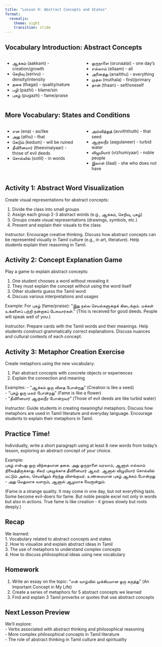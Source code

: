 ```yaml
---
title: "Lesson 9: Abstract Concepts and States"
format: 
  revealjs:
    theme: night
    transition: slide
---
```


## Vocabulary Introduction: Abstract Concepts

::: {.columns}
::: {.column width="50%"}
- ஆக்கம் (aakkam) - creation/growth  
- செறிவு (serivu) - density/intensity  
- தகை (thagai) - quality/nature  
- பழி (pazhi) - blame/sin  
- புகழ் (pugazh) - fame/praise  
:::
::: {.column width="50%"}
- ஒருநாளை (orunaalai) - one day's  
- எல்லாம் (ellaam) - all  
- அனைத்து (anaitthu) - everything  
- முதல (muthala) - first/primary  
- தான் (thaan) - self/oneself  
:::
:::

## More Vocabulary: States and Conditions

::: {.columns}
::: {.column width="50%"}
- என (ena) - as/like  
- அது (athu) - that  
- கெடும் (kedum) - will be ruined  
- தீவினையார் (theevinaiyaar) - those of evil deeds  
- சொல்லில் (sollil) - in words  
:::
::: {.column width="50%"}
- அவ்வித்துத் (avviththuth) - that seed  
- ஆகுலநீர (aagulaneer) - turbid water  
- விழுமியார் (vizhumiyaar) - noble people  
- இலாள் (ilaal) - she who does not have  
:::
:::

## Activity 1: Abstract Word Visualization

Create visual representations for abstract concepts:

1. Divide the class into small groups  
2. Assign each group 2-3 abstract words (e.g., ஆக்கம், செறிவு, புகழ்)  
3. Groups create visual representations (drawings, symbols, etc.)  
4. Present and explain their visuals to the class  

::: {.notes}
Instructor: Encourage creative thinking. Discuss how abstract concepts can be represented visually in Tamil culture (e.g., in art, literature). Help students explain their reasoning in Tamil.  
:::

## Activity 2: Concept Explanation Game

Play a game to explain abstract concepts:

1. One student chooses a word without revealing it  
2. They must explain the concept without using the word itself  
3. Other students guess the Tamil word  
4. Discuss various interpretations and usages  

Example: 
For புகழ் (fame/praise):
"இது நல்ல செயல்களுக்குக் கிடைக்கும். மக்கள் உங்களைப் பற்றி நன்றாகப் பேசுவார்கள்."
(This is received for good deeds. People will speak well of you.)

::: {.notes}
Instructor: Prepare cards with the Tamil words and their meanings. Help students construct grammatically correct explanations. Discuss nuances and cultural contexts of each concept.  
:::

## Activity 3: Metaphor Creation Exercise

Create metaphors using the new vocabulary:

1. Pair abstract concepts with concrete objects or experiences  
2. Explain the connection and meaning  

Examples:
- "ஆக்கம் ஒரு விதை போன்றது" (Creation is like a seed)  
- "புகழ் ஒரு மலர் போன்றது" (Fame is like a flower)  
- "தீவினையார் ஆகுலநீர போன்றவர்" (Those of evil deeds are like turbid water)  

::: {.notes}
Instructor: Guide students in creating meaningful metaphors. Discuss how metaphors are used in Tamil literature and everyday language. Encourage students to explain their metaphors in Tamil.  
:::

## Practice Time!

Individually, write a short paragraph using at least 8 new words from today's lesson, exploring an abstract concept of your choice.

Example:  
புகழ் என்பது ஒரு விந்தையான தகை. அது ஒருநாளை வரலாம், ஆனால் எல்லாம் நிலைத்திருக்காது. சிலர் புகழுக்காக தீவினையார் ஆவர். ஆனால் விழுமியார் சொல்லில் மட்டும் அல்ல, செயலிலும் சிறந்து விளங்குவர். உண்மையான புகழ் ஆக்கம் போன்றது - அது மெதுவாக வளரும், ஆனால் ஆழமாக வேரூன்றும்.  

(Fame is a strange quality. It may come in one day, but not everything lasts. Some become evil-doers for fame. But noble people excel not only in words but also in actions. True fame is like creation - it grows slowly but roots deeply.)  

## Recap

We learned:  
1. Vocabulary related to abstract concepts and states  
2. How to visualize and explain abstract ideas in Tamil  
3. The use of metaphors to understand complex concepts  
4. How to discuss philosophical ideas using new vocabulary  

## Homework

1. Write an essay on the topic: "என் வாழ்வில் முக்கியமான ஒரு கருத்து" (An Important Concept in My Life)  
2. Create a series of metaphors for 5 abstract concepts we learned  
3. Find and explain 3 Tamil proverbs or quotes that use abstract concepts  

## Next Lesson Preview

We'll explore:  
- Verbs associated with abstract thinking and philosophical reasoning  
- More complex philosophical concepts in Tamil literature  
- The role of abstract thinking in Tamil culture and spirituality